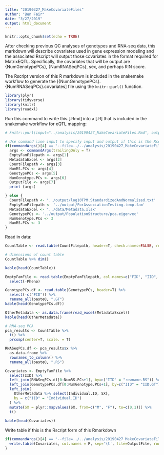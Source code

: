 ```yaml
---
title: "20190327_MakeCovariateFiles"
author: "Ben Fair"
date: "3/27/2019"
output: html_document
---
```


```r
knitr::opts_chunk$set(echo = TRUE)
```

After checking previous QC analyses of genotypes and RNA-seq data, this markdown will describe covariates used in gene expression modeling and the associated Rscript will output those covariates in the format required for MatrixEQTL. Specifically, the covariates that will be output are {NumGenotypePCs}, {NumRNASeqPCs}, sex, and perhaps RIN score.

The Rscript version of this R markdown is included in the snakemake workflow to generate the [{NumGenotypePCs}.{NumRNASeqPCs}.covariates] file using the `knitr::purl()` function.

```r
library(plyr)
library(tidyverse)
library(knitr)
library(readxl)
```

Run this command to write this [.Rmd] into a [.R] that is included in the snakemake workflow for eQTL mapping:
```r
# knitr::purl(input="../analysis/20190427_MakeCovariateFiles.Rmd", output="../analysis/20190427_MakeCovariateFiles.R")
```

```r
# Use command line input to specify input and output if this is the Rscript version of this file (as opposed to Rmarkdown).
if(commandArgs()[4] == "--file=../../analysis/20190427_MakeCovariateFiles.R"){
  args <- commandArgs(trailingOnly = T)
  EmptyFamFilepath <- args[1]
  MetadataExcel <- args[2]
  CountFilepath <- args[3]
  NumRS.PCs <- args[4]
  GenotypePCs <- args[5]
  NumGenotype.PCs <- args[6]
  OutputFile <- args[7]
  print (args)

} else {
  CountFilepath <- '../output/log10TPM.StandardizedAndNormalized.txt'
  EmptyFamFilepath <- '../output/ForAssociationTesting.temp.fam'
  MetadataExcel <- '../data/Metadata.xlsx'
  GenotypePCs <- '../output/PopulationStructure/pca.eigenvec'
  NumGenotype.PCs <- 3
  NumRS.PCs <- 3
}
```


Read in data:
```r
CountTable <- read.table(CountFilepath, header=T, check.names=FALSE, row.names = 1)

# dimensions of count table
CountTable %>% dim()

kable(head(CountTable))

EmptyFamFile <- read.table(EmptyFamFilepath, col.names=c("FID", "IID", "Father", "Mother", "SX", "Pheno"), stringsAsFactors = F) %>%
  select(-Pheno)

GenotypePCs.df <- read.table(GenotypePCs, header=T) %>% 
  select(-c("FID")) %>%
  rename_all(paste0, ".GT")
kable(head(GenotypePCs.df))

OtherMetadata <- as.data.frame(read_excel(MetadataExcel))
kable(head(OtherMetadata))
```

```r
# RNA-seq PCA
pca_results <- CountTable %>%
  t() %>%
  prcomp(center=T, scale. = T)

RNASeqPCs.df <- pca_results$x %>% 
  as.data.frame %>% 
  rownames_to_column() %>%
  rename_all(paste0, ".RS")

Covariates <- EmptyFamFile %>%
  select(IID) %>%
  left_join(RNASeqPCs.df[0:NumRS.PCs+1], by=c("IID" = "rowname.RS")) %>%
  left_join(GenotypePCs.df[0:NumGenotype.PCs+1], by=c("IID" = "IID.GT")) %>%
  left_join(
    OtherMetadata %>% select(Individual.ID, SX),
    by = c("IID" = "Individual.ID")
  ) %>%
  mutate(SX = plyr::mapvalues(SX, from=c("M", "F"), to=c(0,1))) %>%
  t()
  
kable(head(Covariates))
```

Write table if this is the Rscript form of this Rmarkdown
```r
if(commandArgs()[4] == "--file=../../analysis/20190427_MakeCovariateFiles.R"){
  write.table(Covariates, col.names = F, sep='\t', file=OutputFile, row.names=T, quote=F)
}
```
